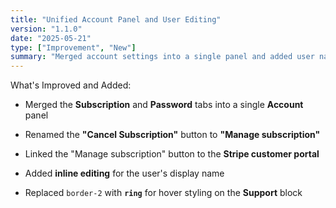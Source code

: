 ```yaml
---
title: "Unified Account Panel and User Editing"
version: "1.1.0"
date: "2025-05-21"
type: ["Improvement", "New"]
summary: "Merged account settings into a single panel and added user name editing support."
---
```


What&apos;s Improved and Added:

- Merged the **Subscription** and **Password** tabs into a single **Account** panel

- Renamed the **"Cancel Subscription"** button to **"Manage subscription"**

- Linked the "Manage subscription" button to the **Stripe customer portal**

- Added **inline editing** for the user's display name

- Replaced `border-2` with **`ring`** for hover styling on the **Support** block
